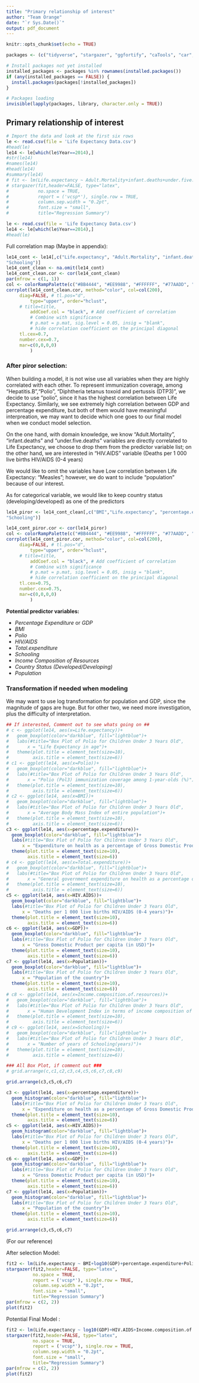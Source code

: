 ```yaml
---
title: "Primary relationship of interest"
author: "Team Orange"
date: "`r Sys.Date()`"
output: pdf_document
---
```


```r
knitr::opts_chunk$set(echo = TRUE)
```

```r
packages <- (c("tidyverse", "stargazer", "ggfortify", "caTools", "car", "corrplot", "gridExtra"))

# Install packages not yet installed
installed_packages <- packages %in% rownames(installed.packages())
if (any(installed_packages == FALSE)) {
  install.packages(packages[!installed_packages])
}

# Packages loading
invisible(lapply(packages, library, character.only = TRUE))
```

## Primary relationship of interest


```r
# Import the data and look at the first six rows
le <- read.csv(file = 'Life Expectancy Data.csv')
#head(le)
le14 <- le[which(le$Year==2014),]
#str(le14)
#names(le14)
#head(le14)
#summary(le14)
# fit <- lm(Life.expectancy ~ Adult.Mortality+infant.deaths+under.five.deaths+percentage.expenditure+Hepatitis.B+Measles+BMI+Polio+HIV.AIDS+Diphtheria+GDP+Schooling+ Income.composition.of.resources+Status+Population+thinness..1.19.years+thinness.5.9.years, data=le14)
# stargazer(fit,header=FALSE, type="latex", 
#           no.space = TRUE,
#           report = ('vcsp*'), single.row = TRUE,
#           column.sep.width = "0.2pt",
#           font.size = "small",
#           title="Regression Summary")
```


```r
le <- read.csv(file = 'Life Expectancy Data.csv')
le14 <- le[which(le$Year==2014),]
#head(le)
```

Full correlation map (Maybe in appendix):

```r
le14_cont <- le14[,c("Life.expectancy", "Adult.Mortality", "infant.deaths","Alcohol","percentage.expenditure", "Hepatitis.B","Measles","BMI","under.five.deaths","Polio","Total.expenditure","Diphtheria" ,"HIV.AIDS","GDP","Population","thinness..1.19.years","thinness.5.9.years","Income.composition.of.resources",
"Schooling")]
le14_cont_clean <- na.omit(le14_cont)
le14_cont_clean.cor <- cor(le14_cont_clean)
par(mfrow = c(1, 1))
col <- colorRampPalette(c("#BB4444", "#EE9988", "#FFFFFF", "#77AADD", "#4477AA"))
corrplot(le14_cont_clean.cor, method="color", col=col(200),  
     diag=FALSE, # tl.pos="d", 
         type="upper", order="hclust", 
     # title=title, 
         addCoef.col = "black", # Add coefficient of correlation
         # Combine with significance
         # p.mat = p.mat, sig.level = 0.05, insig = "blank", 
         # hide correlation coefficient on the principal diagonal
     tl.cex=0.7,
     number.cex=0.7,
     mar=c(0,0,0,0)
         )
```

### After piror selection:

When building a model, it is not wise use all variables when they are highly correlated with each other. To represent immunization coverage, among "Hepatitis.B","Polio", "Diphtheria tetanus toxoid and pertussis (DTP3)", we decide to use "polio", since it has the highest correlation between Life Expectancy. Similarly, we see extremely high correlation between GDP and percentage expenditure, but both of them would have meaningful interpreation, we may want to decide which one goes to our final model when we conduct model selection.

On the one hand, with domain knowledge, we know "Adult.Mortality", "infant.deaths" and "under.five.deaths" variables are directly correlated to Life Expectancy, we choose to drop them from the predictor variable list; on the other hand, we are interested in "HIV.AIDS" variable (Deaths per 1 000 live births HIV/AIDS (0-4 years)

We would like to omit the variables have Low correlation between Life Expectancy: "Measles"; however, we do want to include "population" because of our interest. 

As for categorical variable, we would like to keep country status (developing/developed) as one of the predictors


```r

le14_piror <- le14_cont_clean[,c("BMI","Life.expectancy", "percentage.expenditure", "Polio","Total.expenditure" ,"HIV.AIDS","GDP","Population","Income.composition.of.resources",
"Schooling")]

le14_cont_piror.cor <- cor(le14_piror)
col <- colorRampPalette(c("#BB4444", "#EE9988", "#FFFFFF", "#77AADD", "#4477AA"))
corrplot(le14_cont_piror.cor, method="color", col=col(200),  
     diag=FALSE, # tl.pos="d", 
         type="upper", order="hclust", 
     # title=title, 
         addCoef.col = "black", # Add coefficient of correlation
         # Combine with significance
         # p.mat = p.mat, sig.level = 0.05, insig = "blank", 
         # hide correlation coefficient on the principal diagonal
     tl.cex=0.75,
     number.cex=0.75,
     mar=c(0,0,0,0)
         )

```

**Potential predictor variables:**

- *Percentage Expenditure* or *GDP*
- *BMI*
- *Polio*
- *HIV/AIDS*
- *Total.expenditure*
- *Schooling*
- *Income Composition of Resources*
- *Country Status (Developed/Developing)*
- *Population*



\newpage

### Transformation if needed when modeling

We may want to use log transformation for population and GDP, since the magnitude of gaps are huge. But for other two, we need more investigation, plus the difficulty of interpretation.

```r
## If interested, Comment out to see whats going on ##
# c <- ggplot(le14, aes(x=Life.expectancy))+
#   geom_boxplot(color="darkblue", fill="lightblue")+
#   labs(#title="Box Plot of Polio for Children Under 3 Years Old",
#       x = "Life Expectancy in age")+
#   theme(plot.title = element_text(size=10),
#         axis.title = element_text(size=6))
# c1 <- ggplot(le14, aes(x=Polio))+
#   geom_boxplot(color="darkblue", fill="lightblue")+
#   labs(#title="Box Plot of Polio for Children Under 3 Years Old",
#       x = "Polio (Pol3) immunization coverage among 1-year-olds (%)")+
#   theme(plot.title = element_text(size=10),
#         axis.title = element_text(size=6))
# c2 <- ggplot(le14, aes(x=BMI))+
#   geom_boxplot(color="darkblue", fill="lightblue")+
#   labs(#title="Box Plot of Polio for Children Under 3 Years Old",
#       x = "Average Body Mass Index of entire population")+
#   theme(plot.title = element_text(size=10),
#         axis.title = element_text(size=6))
c3 <- ggplot(le14, aes(x=percentage.expenditure))+
  geom_boxplot(color="darkblue", fill="lightblue")+
  labs(#title="Box Plot of Polio for Children Under 3 Years Old",
      x = "Expenditure on health as a percentage of Gross Domestic Product per capita(%)")+
  theme(plot.title = element_text(size=10),
        axis.title = element_text(size=6))
# c4 <- ggplot(le14, aes(x=Total.expenditure))+
#   geom_boxplot(color="darkblue", fill="lightblue")+
#   labs(#title="Box Plot of Polio for Children Under 3 Years Old",
#       x = "General government expenditure on health as a percentage of total government expenditure (%)")+
#   theme(plot.title = element_text(size=10),
#         axis.title = element_text(size=6))
c5 <- ggplot(le14, aes(x=HIV.AIDS))+
  geom_boxplot(color="darkblue", fill="lightblue")+
  labs(#title="Box Plot of Polio for Children Under 3 Years Old",
      x = "Deaths per 1 000 live births HIV/AIDS (0-4 years)")+
  theme(plot.title = element_text(size=10),
        axis.title = element_text(size=6))
c6 <- ggplot(le14, aes(x=GDP))+
  geom_boxplot(color="darkblue", fill="lightblue")+
  labs(#title="Box Plot of Polio for Children Under 3 Years Old",
      x = "Gross Domestic Product per capita (in USD)")+
  theme(plot.title = element_text(size=10),
        axis.title = element_text(size=6))
c7 <- ggplot(le14, aes(x=Population))+
  geom_boxplot(color="darkblue", fill="lightblue")+
  labs(#title="Box Plot of Polio for Children Under 3 Years Old",
      x = "Population of the country")+
  theme(plot.title = element_text(size=10),
        axis.title = element_text(size=6))
# c8 <- ggplot(le14, aes(x=Income.composition.of.resources))+
#   geom_boxplot(color="darkblue", fill="lightblue")+
#   labs(#title="Box Plot of Polio for Children Under 3 Years Old",
#       x = "Human Development Index in terms of income composition of resources (index ranging from 0 to 1)")+
#   theme(plot.title = element_text(size=10),
#         axis.title = element_text(size=6))
# c9 <- ggplot(le14, aes(x=Schooling))+
#   geom_boxplot(color="darkblue", fill="lightblue")+
#   labs(#title="Box Plot of Polio for Children Under 3 Years Old",
#       x = "Number of years of Schooling(years)")+
#   theme(plot.title = element_text(size=10),
#         axis.title = element_text(size=6))

### All Box Plot, if comment out ###
# grid.arrange(c,c1,c2,c3,c4,c5,c6,c7,c8,c9)

grid.arrange(c3,c5,c6,c7)
```


```r

c3 <- ggplot(le14, aes(x=percentage.expenditure))+
  geom_histogram(color="darkblue", fill="lightblue")+
  labs(#title="Box Plot of Polio for Children Under 3 Years Old",
      x = "Expenditure on health as a percentage of Gross Domestic Product per capita(%)")+
  theme(plot.title = element_text(size=10),
        axis.title = element_text(size=6))
c5 <- ggplot(le14, aes(x=HIV.AIDS))+
  geom_histogram(color="darkblue", fill="lightblue")+
  labs(#title="Box Plot of Polio for Children Under 3 Years Old",
      x = "Deaths per 1 000 live births HIV/AIDS (0-4 years)")+
  theme(plot.title = element_text(size=10),
        axis.title = element_text(size=6))
c6 <- ggplot(le14, aes(x=GDP))+
  geom_histogram(color="darkblue", fill="lightblue")+
  labs(#title="Box Plot of Polio for Children Under 3 Years Old",
      x = "Gross Domestic Product per capita (in USD)")+
  theme(plot.title = element_text(size=10),
        axis.title = element_text(size=6))
c7 <- ggplot(le14, aes(x=Population))+
  geom_histogram(color="darkblue", fill="lightblue")+
  labs(#title="Box Plot of Polio for Children Under 3 Years Old",
      x = "Population of the country")+
  theme(plot.title = element_text(size=10),
        axis.title = element_text(size=6))

grid.arrange(c3,c5,c6,c7)
```


\newpage

 (For our reference)

After selection Model:

```r
fit2 <- lm(Life.expectancy ~ BMI+log10(GDP)+percentage.expenditure+Polio+HIV.AIDS+Total.expenditure+Population+Income.composition.of.resources+Status+Schooling, data=le14)
stargazer(fit2,header=FALSE, type="latex", 
          no.space = TRUE,
          report = ('vcsp*'), single.row = TRUE,
          column.sep.width = "0.2pt",
          font.size = "small",
          title="Regression Summary")
par(mfrow = c(2, 2))
plot(fit2)
```

Potential Final Model :

```r
fit2 <- lm(Life.expectancy ~ log10(GDP)+HIV.AIDS+Income.composition.of.resources+Status, data=le14)
stargazer(fit2,header=FALSE, type="latex", 
          no.space = TRUE,
          report = ('vcsp*'), single.row = TRUE,
          column.sep.width = "0.2pt",
          font.size = "small",
          title="Regression Summary")
par(mfrow = c(2, 2))
plot(fit2)
```
